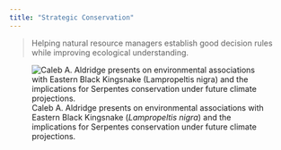 ```yaml
---
title: "Strategic Conservation"
---
```


> Helping natural resource managers establish good decision rules while improving ecological understanding.

![Caleb A. Aldridge presents on environmental associations with Eastern Black Kingsnake (*Lampropeltis nigra*) and the implications for Serpentes conservation under future climate projections.](docs/images/20230420-caa-ms-herp-conf.JPG)
